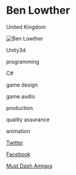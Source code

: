 # Ben Lowther

<Location>

United Kingdom

</Location>

![Ben Lowther](https://66.media.tumblr.com/8a89a0b1d93fd0b3f5b26ebfd984b3e4/ccf21065baf6521f-a2/s400x600/d62f41ad29ab28ec7507cea3b9791ac2730d4abe.gifv)

<Skills>

Unity3d

programming

C#

game design

game audio

production

quality assurance

animation

</Skills>

<Personal>

[Twitter](https://twitter.com/_Lowth)

[Facebook](https://www.facebook.com/ben.lowther.77)

</Personal>



<Games>

[Must Dash Amigos](https://youtu.be/6T2iIUGgxr8)

</Games>
